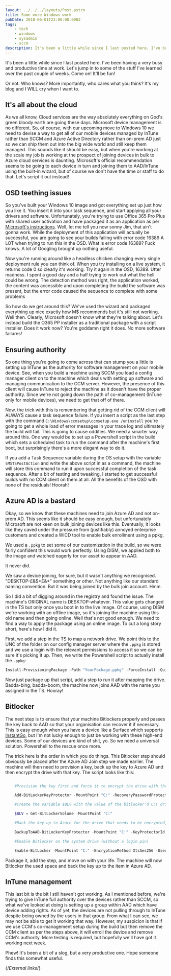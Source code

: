```yaml
---
layout: ../../../layouts/Post.astro
title: Some more Windows work
pubDate: 2018-06-01T23:00:00.000Z
tags: 
    - tech
    - windows
    - sysadmin
    - sccm
description: It's been a little while since I last posted here. I've been having a very busy and productive time at work. Let's jump in to some of the stuff I've learned over the past couple of weeks. Come on! It'll be fun!
---
```


It's been a little while since I last posted here. I've been having a very busy and productive time at work. Let's jump in to some of the stuff I've learned over the past couple of weeks. Come on! It'll be fun!

Or not. Who knows? More importantly, who cares what you think? It's my blog and I WILL cry when I want to.

## It's all about the cloud

As we all know, Cloud services are the way absolutely everything on God's green bloody earth are going these days. Microsoft device management is no different. So, of course, with our upcoming move to Windows 10 we need to devise a way to get all of our mobile devices managed by InTune rather than SCCM and Azure Active Directory rather than on-prem AD just so we can ship them out into the big wide world and still keep them managed. This sounds like it should be easy, but when you're working at the scale my job is working at the prospect of joining devices in bulk to Azure cloud services is daunting. Microsoft's official recommendation seems to be going to each device in turn and joining them to AAD/InTune using the built-in wizard, but of course we don't have the time or staff to do that. Let's script it out instead!

## OSD teething issues

So you've built your Windows 10 image and got everything set up just how you like it. You insert it into your task sequence, and start applying all your drivers and software. Unfortunately, you're trying to use Office 365 Pro Plus with shared user activation and have packaged it as an application as per [Microsoft's instructions][o365-sccm]. Well, let me tell you now sonny Jim, that ain't gonna work. While the deployment of this application will actually be successful, you are going to see your builds failing with error code 16389 A LOT when trying to run this in the OSD. What is error code 16389? Fuck knows. A lot of Googling brought up nothing useful.

Now you're running around like a headless chicken changing every single deployment rule you can think of. When you try installing on a live system, it returns code 0 so clearly it's working. Try it again in the OSD, 16389. Utter madness. I spent a good day and a half trying to work out what the hell could be wrong. The detection method was right, the application worked, the content was accessible and upon completing the build the software was present, but the error code caused the sequence to complete with some problems

So how do we get around this? We've used the wizard and packaged everything up nice exactly how M$ recommends but it's still not working. Well then. Clearly, Microsoft doesn't know what they're talking about. Let's instead build the O365 PP installer as a traditional package with a script installer. Does it work now? You're goddamn right it does. No more software failures!

## Ensuring authority

So one thing you're going to come across that can stump you a little is setting up InTune as the authority for software management on your mobile device. See, when you build a machine using SCCM you load a config manager client on to the machine which deals with setting up software and managing communication to the CCM server. However, the presence of this client will cause InTune to reject the machine as it doesn't have the proper authority. Since we're not going down the path of co-management (InTune only for mobile devices), we need to get that off of there.

Now, the trick with this is remembering that getting rid of the CCM client will ALWAYS cause a task sequence failure. If you insert a script as the last step with the command `C:\Windows\ccmsetup\ccmsetup.exe /uninstall` you're going to get a whole load of error messages in your trace log and ultimately the build will fail. This is going to cause oddities. We need a smarter way around this. One way would be to set up a Powershell script in the build which sets a scheduled task to run the command after the machine's first boot, but surprisingly there's a more elegant way to do it.

If you add a Task Sequence variable during the OS setup with the variable `SMSTSPostAction` and write the above script in as a command, the machine will store this command to run it upon successful completion of the task sequence. After a bit of testing and tweaking, I started to get successful builds with no CCM client on them at all. All the benefits of the OSD with none of the residuals! Hoorah!

## Azure AD is a bastard

Okay, so we know that these machines need to join Azure AD and not on-prem AD. This seems like it should be easy enough, but unfortunately Microsoft are not keen on bulk joining devices like this. Eventually, it looks like they caved under the pressure from (justifiably) annoyed enterprise customers and created a WICD tool to enable bulk enrollment using a ppkg.

We used a `.ppkg` to set some of our customization in the build, so we were fairly confident this would work perfectly. Using DISM, we applied both to the image and watched eagerly for our asset to appear in AAD.

It never did.

We saw a device joining, for sure, but it wasn't anything we recognised. "DESKTOP-£&$\*£&\*" something or other. Not anything like our standard naming convention. But it was being joined by the bulk join account. Hmm.

So I did a bit of digging around in the registry and found the issue. The machine's ORIGINAL name is DESKTOP-whatever. This value gets changed in the TS but only once you boot in to the live image. Of course, using DISM we're working with an offline image, so it's joining the machine using this old name and then going online. Well that's not good enough. We need to find a way to apply the package using an online image. To cut a long story short, here's how I did it.

First, we add a step in the TS to map a network drive. We point this to the UNC of the folder on our config manager server where the `.ppkg` is stored and we use a login with the relevant permissions to access it so we can be sure it's picking it up. Then, we write the Powershell script to actually install the `.ppkg`:

```powershell
Install-ProvisioningPackage -Path "YourPackage.ppkg" -ForceInstall -QuietInstall
```

Now just package up that script, add a step to run it after mapping the drive. Badda-bing, badda-boom, the machine now joins AAD with the name you assigned in the TS. Hooray!

## Bitlocker

The next step is to ensure that your machine Bitlockers properly and passes the key back to AAD so that your organisation can recover it if necessary. This is easy enough when you have a device like a Surface which supports [InstantGo][instantgo], but I'm not lucky enough to just be working with these high-end devices. Some of our devices are kind of shit, yo. So we need a universal solution. Powershell to the rescue once more.

The trick here is the order in which you do things. This Bitlocker step should obviously be placed after the Azure AD Join step we made earlier. The machine will then need to provision a key, back up the key to Azure AD and then encrypt the drive with that key. The script looks like this:

```powershell

    #Provision the key first and force it to encrypt the drive with the provisioned key

    Add-BitLockerKeyProtector -MountPoint "C:" -RecoveryPasswordProtector

    #Create the variable $BLV with the value of the bitlocker'd C:\ drive

    $BLV = Get-BitLockerVolume -MountPoint "C:"

    #Back the key up to Azure for the drive that needs to be encrypted, assigning the drive's ID

    BackupToAAD-BitLockerKeyProtector -MountPoint "C:" -KeyProtectorId $BLV.KeyProtector[0].KeyProtectorId

    #Enable Bitlocker on the system drive (without a login pin)

    Enable-BitLocker -MountPoint "C:" -EncryptionMethod XtsAes256 -UsedSpaceOnly -TpmProtector
```

Package it, add the step, and move on with your life. The machine will now Bitlocker the used space and back the key up to the item in Azure AD.

## InTune management

This last bit is the bit I still haven't got working. As I mentioned before, we're trying to give InTune full authority over the devices rather than SCCM, so what we've looked at doing is setting up a group within AAD which have device adding rights. As of yet, the devices are not pulling through to InTune despite being owned by the users in that group. From what I can see, we may not be able to get it working that way. However, my suspicion is that if we use CCM's co-management setup during the build but then remove the CCM client as per the steps above, it will enroll the device and remove CCM's authority. More testing is required, but hopefully we'll have got it working next week.

Phew! It's been a bit of a slog, but a very productive one. Hope someone finds this somewhat useful.

{/*External links*/}

[instantgo]: https://blogs.technet.microsoft.com/home_is_where_i_lay_my_head/2016/03/14/automatic-bitlocker-on-windows-10-during-azure-ad-join/
[o365-sccm]: https://docs.microsoft.com/en-us/deployoffice/deploy-office-365-proplus-with-system-center-configuration-manager
